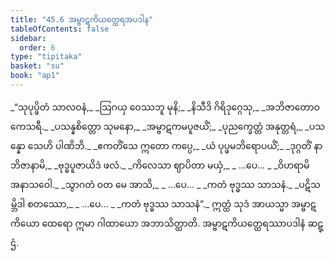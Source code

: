 ```yaml
---
title: "45.6 အမ္ဗာဋကိယတ္ထေရအပဒါန"
tableOfContents: false
sidebar:
  order: 6
type: "tipitaka"
basket: "su"
book: "ap1"
---
```



<DynamicBreadcrumb />

<Division number="36" book="ap1" e="ch" v="20" p="432">

<Paragraph number="5820" type="verses" book="ap1">
_“သုပုပ္ဖိတံ သာလဝနံ,_  
_ဩဂယှ ဝေဿဘူ မုနိ;_  
_နိသီဒိ ဂိရိဒုဂ္ဂေသု,_  
_အဘိဇာတောဝ ကေသရီ._  

</Paragraph>

</Division>
<Division number="37" book="ap1" e="ch" v="20" p="432">

<Paragraph number="5821" type="verses" book="ap1">
_ပသန္နစိတ္တော သုမနော,_  
_အမ္ဗာဋကမပူဇယိံ;_  
_ပုညက္ခေတ္တံ အနုတ္တရံ,_  
_ပသန္နော သေဟိ ပါဏိဘိ._  

</Paragraph>

</Division>
<Division number="38" book="ap1" e="ch" v="20" p="432">

<Paragraph number="5822" type="verses" book="ap1">
_ဧကတိံသေ ဣတော ကပ္ပေ,_  
_ယံ ပုပ္ဖမဘိရောပယိံ;_  
_ဒုဂ္ဂတိံ နာဘိဇာနာမိ,_  
_ဗုဒ္ဓပူဇာယိဒံ ဖလံ._  

</Paragraph>

</Division>
<Division number="39" book="ap1" e="ch" v="20" p="432">

<Paragraph number="5823" type="verses" book="ap1">
_ကိလေသာ ဈာပိတာ မယှံ,_  
_ …ပေ… _  
_ဝိဟရာမိ အနာသဝေါ._  

</Paragraph>

</Division>
<Division number="40" book="ap1" e="ch" v="20" p="432">

<Paragraph number="5824" type="verses" book="ap1">
_သွာဂတံ ဝတ မေ အာသိ,_  
_ …ပေ… _  
_ကတံ ဗုဒ္ဓဿ သာသနံ._  

</Paragraph>

</Division>
<Division number="41" book="ap1" e="ch" v="20" p="432">

<Paragraph number="5825" type="verses" book="ap1">
_ပဋိသမ္ဘိဒါ စတဿော,_  
_ …ပေ… _  
_ကတံ ဗုဒ္ဓဿ သာသနံ”._  

</Paragraph>

<Paragraph number="5826" book="ap1">
ဣတ္ထံ သုဒံ အာယသ္မာ အမ္ဗာဋကိယော ထေရော ဣမာ ဂါထာယော အဘာသိတ္ထာတိ.

</Paragraph>
</Division>

<Paragraph number="5827" type="center" book="ap1">
အမ္ဗာဋကိယတ္ထေရဿာပဒါနံ ဆဋ္ဌံ.
</Paragraph>
